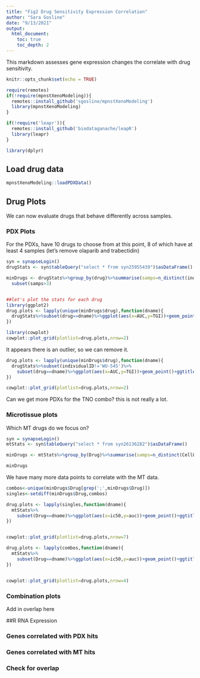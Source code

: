 ```yaml
---
title: "Fig2 Drug Sensitivity Expression Correlation"
author: "Sara Gosline"
date: "9/13/2021"
output:  
  html_document:
    toc: true
    toc_depth: 2
---
```


This markdown assesses gene expression changes the correlate with drug sensitivity.

```r
knitr::opts_chunk$set(echo = TRUE)

require(remotes)
if(!require(mpnstXenoModeling)){
  remotes::install_github('sgosline/mpnstXenoModeling')
  library(mpnstXenoModeling)
}

if(!require('leapr')){
  remotes::install_github('biodataganache/leapR')
  library(leapr)
}

library(dplyr)

```


## Load drug data
```r
mpnstXenoModeling::loadPDXData()

```


## Drug Plots

We can now evaluate drugs that behave differently across samples.




### PDX Plots

For the PDXs, have 10 drugs to choose from at this point, 8 of which have at least 4 samples (let's remove olaparib and trabectidin)

```r
syn = synapseLogin()
drugStats <- syn$tableQuery("select * from syn25955439")$asDataFrame()

minDrugs <- drugStats%>%group_by(drug)%>%summarise(samps=n_distinct(individualID))%>%
  subset(samps>3)


##let's plot the stats for each drug
library(ggplot2)
drug.plots <- lapply(unique(minDrugs$drug),function(dname){
  drugStats%>%subset(drug==dname)%>%ggplot(aes(x=AUC,y=TGI))+geom_point()+ggtitle(dname)
})

library(cowplot)
cowplot::plot_grid(plotlist=drug.plots,nrow=2)
```


It appears there is an outlier, so we can remove it. 

```r
drug.plots <- lapply(unique(minDrugs$drug),function(dname){
  drugStats%>%subset(individualID!='WU-545')%>%
    subset(drug==dname)%>%ggplot(aes(x=AUC,y=TGI))+geom_point()+ggtitle(dname)
})

cowplot::plot_grid(plotlist=drug.plots,nrow=2)
```

Can we get more PDXs for the TNO combo? this is not really a lot.


### Microtissue plots

Which MT drugs do we focus on?

```r
syn = synapseLogin()
mtStats <- syn$tableQuery("select * from syn26136282")$asDataFrame()

minDrugs <- mtStats%>%group_by(Drug)%>%summarise(samps=n_distinct(CellLine))

minDrugs

```

We have many more data points to correlate with the MT data.

```r

combos<-unique(minDrugs$Drug[grep(';',minDrugs$Drug)])
singles<-setdiff(minDrugs$Drug,combos)

drug.plots <- lapply(singles,function(dname){
  mtStats%>%
    subset(Drug==dname)%>%ggplot(aes(x=ic50,y=auc))+geom_point()+ggtitle(dname)
})


cowplot::plot_grid(plotlist=drug.plots,nrow=7)

drug.plots <- lapply(combos,function(dname){
  mtStats%>%
    subset(Drug==dname)%>%ggplot(aes(x=ic50,y=auc))+geom_point()+ggtitle(dname)
})


cowplot::plot_grid(plotlist=drug.plots,nrow=4)

```

### Combination plots

Add in overlap here

##R RNA Expression

### Genes correlated with PDX hits

### Genes correlated with MT hits

### Check for overlap